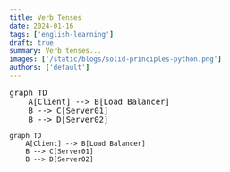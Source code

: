 ```yaml
---
title: Verb Tenses
date: 2024-01-16
tags: ['english-learning']
draft: true
summary: Verb tenses...
images: ['/static/blogs/solid-principles-python.png']
authors: ['default']
---
```

<pre class="mermaid">
graph TD
    A[Client] --> B[Load Balancer]
    B --> C[Server01]
    B --> D[Server02]
</pre>


```mermaid
graph TD
    A[Client] --> B[Load Balancer]
    B --> C[Server01]
    B --> D[Server02]
```